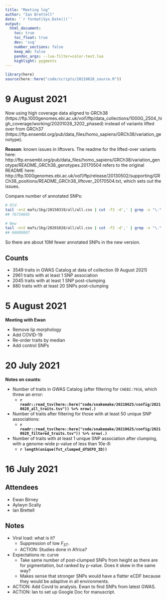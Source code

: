 ```yaml
---
title: "Meeting log"
author: "Ian Brettell"
date: '`r format(Sys.Date())`'
output:
  html_document:
    toc: true
    toc_float: true
    dev: 'svg'
    number_sections: false
    keep_md: false
    pandoc_args: --lua-filter=color-text.lua
    highlight: pygments
---
```


```r
library(here)
source(here::here("code/scripts/20210628_source.R"))
```

# 9 August 2021

Now using high coverage data aligned to GRCh38 (https://ftp.1000genomes.ebi.ac.uk/vol1/ftp/data_collections/1000G_2504_high_coverage/working/20201028_3202_phased) instead of variants lifted over from GRCh37 (https://ftp.ensembl.org/pub/data_files/homo_sapiens/GRCh38/variation_genotype).

**Reason**: known issues in liftovers. The readme for the lifted-over variants here: http://ftp.ensembl.org/pub/data_files/homo_sapiens/GRCh38/variation_genotype/README_GRCh38_genotypes.20170504 refers to the original README here: http://ftp.1000genomes.ebi.ac.uk/vol1/ftp/release/20130502/supporting/GRCh38_positions/README_GRCh38_liftover_20170504.txt, which sets out the issues.

Compare number of annotated SNPs:
```bash
# Old
tail -n+2 mafs/1kg/20150319/all/all.csv | cut -f3 -d',' | grep -v "\." | wc -l
## 76734695

# New
tail -n+2 mafs/1kg/20201028/all/all.csv | cut -f3 -d',' | grep -v "\." | wc -l
## 66809807
```

So there are about 10M fewer annotated SNPs in the new version.

## Counts

* 3549 traits in GWAS Catalog at data of collection (9 August 2021)
* 2961 traits with at least 1 SNP association
* 2045 traits with at least 1 SNP post-clumping
* 880 traits with at least 20 SNPs post-clumping

# 5 August 2021

**Meeting with Ewan**

* Remove lip morphology
* Add COVID-19
* Re-order traits by median
* Add control SNPs

# 20 July 2021

**Notes on counts**:

* Number of traits in GWAS Catalog (after filtering for `CHEBI:7916`, which threw an error:
  - **`r readr::read_tsv(here::here("code/snakemake/20210625/config/20210628_all_traits.tsv")) %>% nrow(.)`**
* Number of traits after filtering for those with at least 50 unique SNP associations:
  - **`r readr::read_tsv(here::here("code/snakemake/20210625/config/20210628_filtered_traits.tsv")) %>% nrow(.)`**
* Number of traits with at least 1 unique SNP association after clumping, with a genome-wide p-value of less than 10e-8:
  - **`r length(unique(fst_clumped_df$EFO_ID))`**

# 16 July 2021

## Attendees

* Ewan Birney
* Aylwyn Scally
* Ian Brettell

## Notes

* Viral load: what is it? 
  - Suppression of low $F_{ST}$.
  - [ACTION]{color="red"}: Studies done in Africa?
* Expectations re: curve
  - Take same number of post-clumped SNPs from height as there are for pigmentation, but ranked by p-value. Does it skew in the same way?
  - Makes sense that stronger SNPs would have a flatter eCDF because they would be adaptive in all environments.
* [ACTION]{color="red"}: Add Covid to analysis. Ewan to find SNPs from latest GWAS.
* [ACTION]{color="red"}: Ian to set up Google Doc for manuscript.
  